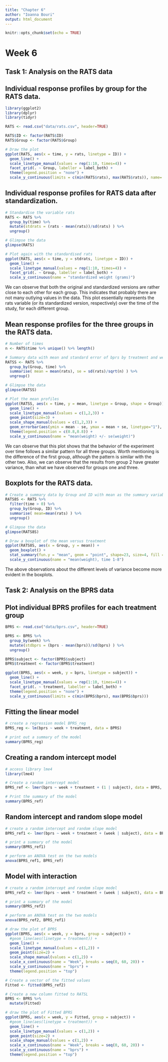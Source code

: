 ```yaml
---
title: "Chapter 6"
author: "Ioanna Bouri"
output: html_document
---
```


```r
knitr::opts_chunk$set(echo = TRUE)
```

# Week 6

## Task 1: Analysis on the RATS data

## Individual response profiles by group for the RATS data.

```r
library(ggplot2)
library(dplyr)
library(tidyr)

RATS <- read.csv("data/rats.csv", header=TRUE)

RATS$ID <- factor(RATS$ID)
RATS$Group <- factor(RATS$Group)

# Draw the plot
ggplot(RATS, aes(x = time, y = rats, linetype = ID)) +
  geom_line() +
  scale_linetype_manual(values = rep(1:10, times=4)) +
  facet_grid(. ~ Group, labeller = label_both) +
  theme(legend.position = "none") + 
  scale_y_continuous(limits = c(min(RATS$rats), max(RATS$rats)), name='Observed weight (grams)')
```


## Individual response profiles for RATS data after standardization.

```r
# Standardise the variable rats
RATS <- RATS %>%
  group_by(time) %>%
  mutate(stdrats = (rats - mean(rats))/sd(rats) ) %>%
  ungroup()

# Glimpse the data
glimpse(RATS)

# Plot again with the standardised rats
ggplot(RATS, aes(x = time, y = stdrats, linetype = ID)) +
  geom_line() +
  scale_linetype_manual(values = rep(1:10, times=4)) +
  facet_grid(. ~ Group, labeller = label_both) +
  scale_y_continuous(name = "standardized weight (grams)")
```

We can observe that both the original and standardized versions are rather close to each other for each group. This indicates that probably there are not many outlying values in the data. This plot essentially represents the rats variable (or its standardized version, respectively) over the time of the study, for each different group.

## Mean response profiles for the three groups in the RATS data.

```r
# Number of times
n <- RATS$time %>% unique() %>% length()

# Summary data with mean and standard error of bprs by treatment and week 
RATSS <- RATS %>%
  group_by(Group, time) %>%
  summarise( mean = mean(rats), se = sd(rats)/sqrt(n) ) %>%
  ungroup()

# Glimpse the data
glimpse(RATSS)

# Plot the mean profiles
ggplot(RATSS, aes(x = time, y = mean, linetype = Group, shape = Group)) +
  geom_line() +
  scale_linetype_manual(values = c(1,2,3)) +
  geom_point(size=3) +
  scale_shape_manual(values = c(1,2,3)) +
  geom_errorbar(aes(ymin = mean - se, ymax = mean + se, linetype="1"), width=0.3) +
  theme(legend.position = c(0.8,0.8)) +
  scale_y_continuous(name = "mean(weight) +/- se(weight)")
```

We can observe that this plot shows that the behavior of the experiment over time follows a similar pattern for all three groups. Worth mentioning is the difference of the first group, although the pattern is similar with the other two. Also, we can observe that the results from group 2 have greater variance, than what we have observed for groups one and three.

## Boxplots for the RATS data.

```r
# Create a summary data by Group and ID with mean as the summary variable
RATS8S <- RATS %>%
  filter(time > 0) %>%
  group_by(Group, ID) %>%
  summarise( mean=mean(rats) ) %>%
  ungroup()

# Glimpse the data
glimpse(RATS8S)

# Draw a boxplot of the mean versus treatment
ggplot(RATS8S, aes(x = Group, y = mean)) +
  geom_boxplot() +
  stat_summary(fun.y = "mean", geom = "point", shape=23, size=4, fill = "white") +
  scale_y_continuous(name = "mean(weight), time 1-8")
```


The above observations about the different levels of variance become more evident in the boxplots.


## Task 2: Analysis on the BPRS data

## Plot individual BPRS profiles for each treatment group

```r
BPRS <- read.csv("data/bprs.csv", header=TRUE)

BPRS <- BPRS %>%
  group_by(week) %>%
  mutate(stdbprs = (bprs - mean(bprs))/sd(bprs) ) %>%
  ungroup()

BPRS$subject <- factor(BPRS$subject)
BPRS$treatment <- factor(BPRS$treatment)

ggplot(BPRS, aes(x = week, y = bprs, linetype = subject)) +
  geom_line() +
  scale_linetype_manual(values = rep(1:10, times=4)) +
  facet_grid(. ~ treatment, labeller = label_both) +
  theme(legend.position = "none") + 
  scale_y_continuous(limits = c(min(BPRS$bprs), max(BPRS$bprs)))
```

## Fitting the linear model

```r
# create a regression model BPRS_reg
BPRS_reg <- lm(bprs ~ week + treatment, data = BPRS)

# print out a summary of the model
summary(BPRS_reg)
```

## Creating a random intercept model
```r
# access library lme4
library(lme4)

# Create a random intercept model
BPRS_ref <- lmer(bprs ~ week + treatment + (1 | subject), data = BPRS, REML = FALSE)

# Print the summary of the model
summary(BPRS_ref)

```

## Random intercept and random slope model
```r
# create a random intercept and random slope model
BPRS_ref1 <- lmer(bprs ~ week + treatment + (week | subject), data = BPRS, REML = FALSE)

# print a summary of the model
summary(BPRS_ref1)

# perform an ANOVA test on the two models
anova(BPRS_ref1, BPRS_ref)
```

## Model with interaction
```r
# create a random intercept and random slope model
BPRS_ref2 <- lmer(bprs ~ week * treatment + (week | subject), data = BPRS, REML = FALSE)

# print a summary of the model
summary(BPRS_ref2)

# perform an ANOVA test on the two models
anova(BPRS_ref2, BPRS_ref1)

# draw the plot of BPRS
ggplot(BPRS, aes(x = week, y = bprs, group = subject)) +
  #geom_line(aes(linetype = treatment)) +
  geom_line() +
  scale_linetype_manual(values = c(1,2)) +
  geom_point(size=2) +
  scale_shape_manual(values = c(1,2)) +
  scale_x_continuous(name = "Week", breaks = seq(0, 60, 20)) +
  scale_y_continuous(name = "bprs") +
  theme(legend.position = "top")
```


```r
# Create a vector of the fitted values
Fitted <- fitted(BPRS_ref2)

# Create a new column fitted to RATSL
BPRS <- BPRS %>%
  mutate(Fitted)

# draw the plot of Fitted BPRS
ggplot(BPRS, aes(x = week, y = Fitted, group = subject)) +
  #geom_line(aes(linetype = treatment)) +
  geom_line() +
  scale_linetype_manual(values = c(1,2)) +
  geom_point(size=2) +
  scale_shape_manual(values = c(1,2)) +
  scale_x_continuous(name = "Week", breaks = seq(0, 60, 20)) +
  scale_y_continuous(name = "bprs") +
  theme(legend.position = "top")
```
